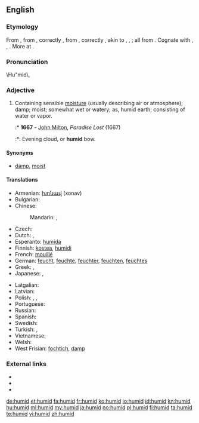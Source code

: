 ==English==

===Etymology===
From {{etyl|fr}} {{term|lang=fr|humide}}, from {{etyl|la}} {{term|lang=la|humidus}}, correctly {{term|lang=la|umidus||moist}}, from {{term|lang=la|humere}}, correctly {{term|lang=la|umere||to be moist}}, akin to {{term|lang=la|uvens|ūvēns|moist}}, {{term|lang=la|uvidus|ūvidus}}, {{term|lang=la|udus|ūdus|moist}}; all from {{proto|Indo-European|wegʷ-||wogʷ-|wet|lang=en}}. Cognate with {{etyl|non|-}} {{term|vǫkr||moist, damp, wet|lang=non}}, {{etyl|sco|-}} {{term|wak||moist, damp, wetness, moisture|lang=sco}}, {{etyl|en|-}} {{term|weaky||moist, wet|lang=en}}. More at {{l|en|weaky}}.

===Pronunciation===
\Hu"mid\,

===Adjective===
{{en-adj}}

# Containing sensible [[moisture]] (usually describing air or atmosphere); damp; moist; somewhat wet or watery; as, humid earth; consisting of water or vapor.
#:* '''1667''' - [[w:John Milton|John Milton]], ''Paradise Lost'' (1667)
#:*: Evening cloud, or '''humid''' bow.

====Synonyms====
* [[damp]], [[moist]]

====Translations====
{{trans-top|slightly wet}}
* Armenian: [[խոնավ]] (xonav)
* Bulgarian: {{t+|bg|влажен}}
* Chinese:
*: Mandarin: {{t|zh|濕|sc=Hani}}, {{t|zh|湿|tr=shī|sc=Hani}}
* Czech: {{t+|cs|vlhký|m}}
* Dutch: {{t+|nl|vochtig}}, {{t+|nl|vochtige}}
* Esperanto: [[humida]]
* Finnish: [[kostea]], [[humidi]]
* French: [[mouillé]]
* German: [[feucht]], [[feuchte]], [[feuchter]], [[feuchten]], [[feuchtes]]
* Greek: {{t+|el|υγρός|m|tr=ygrós}}, {{t+|el|νοτερός|m|tr=noterós|sc=Grek}}
* Japanese: {{t-|ja|湿気の多い|tr=しっけのおおい, shikke-no ōi|sc=Jpan}}, {{t-|ja|蒸し暑い|tr=mushiatsui|sc=Jpan}}
{{trans-mid}}
* Latgalian: {{tø|ltg|volgons}}
* Latvian: {{t-|lv|mitrs}}
* Polish: {{t+|pl|wilgotny|m}},  {{t-|pl|wilgotna|f}},  {{t-|pl|wilgotne|n}}
* Portuguese: {{t+|pt|úmido}}
* Russian: {{t+|ru|влажный|sc=Cyrl|tr=vlážnyj}}
* Spanish: {{t+|es|húmedo}}
* Swedish: {{t+|sv|fuktig}}
* Turkish: {{t+|tr|nemli}}, {{t+|tr|rutubetli}}
* Vietnamese: {{t+|vi|ẩm}}
* Welsh: {{t+|cy|llaith|xs=Welsh}}
* West Frisian: [[fochtich]], [[damp]]
{{trans-bottom}}

===External links===
* {{R:Webster 1913}}
* {{R:Century 1911}}
* {{R:OneLook}}

[[de:humid]]
[[et:humid]]
[[fa:humid]]
[[fr:humid]]
[[ko:humid]]
[[io:humid]]
[[id:humid]]
[[kn:humid]]
[[hu:humid]]
[[ml:humid]]
[[my:humid]]
[[ja:humid]]
[[no:humid]]
[[pl:humid]]
[[fi:humid]]
[[ta:humid]]
[[te:humid]]
[[vi:humid]]
[[zh:humid]]